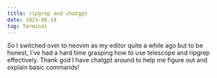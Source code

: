 ```yaml
---
title: ripgrep and chatgpt
date: 2023-06-14
tag: Terminal 
---
```


So I switched over to neovim as my editor quite a while ago but to be honest,
I've had a hard time grasping how to use telescope and ripgrep effectively.
Thank god I have chatgpt around to help me figure out and explain basic
commands!
